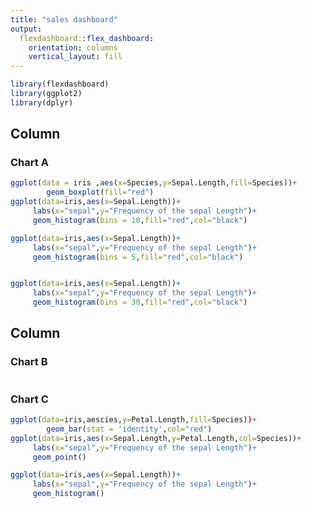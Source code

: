 ```yaml
---
title: "sales dashboard"
output: 
  flexdashboard::flex_dashboard:
    orientation: columns
    vertical_layout: fill
---
```


```r
library(flexdashboard)
library(ggplot2)
library(dplyr)
```

Column {data-width=650}
-----------------------------------------------------------------------

### Chart A

```r
ggplot(data = iris ,aes(x=Species,y=Sepal.Length,fill=Species))+
        geom_boxplot(fill="red")
ggplot(data=iris,aes(x=Sepal.Length))+
     labs(x="sepal",y="Frequency of the sepal Length")+
     geom_histogram(bins = 10,fill="red",col="black")

ggplot(data=iris,aes(x=Sepal.Length))+
     labs(x="sepal",y="Frequency of the sepal Length")+
     geom_histogram(bins = 5,fill="red",col="black")


ggplot(data=iris,aes(x=Sepal.Length))+
     labs(x="sepal",y="Frequency of the sepal Length")+
     geom_histogram(bins = 30,fill="red",col="black")

```

Column {data-width=350}
-----------------------------------------------------------------------

### Chart B

```r



```

### Chart C

```r

ggplot(data=iris,aescies,y=Petal.Length,fill=Species))+
        geom_bar(stat = 'identity',col="red")
ggplot(data=iris,aes(x=Sepal.Length,y=Petal.Length,col=Species))+
     labs(x="sepal",y="Frequency of the sepal Length")+
     geom_point()

ggplot(data=iris,aes(x=Sepal.Length))+
     labs(x="sepal",y="Frequency of the sepal Length")+
     geom_histogram()

```

